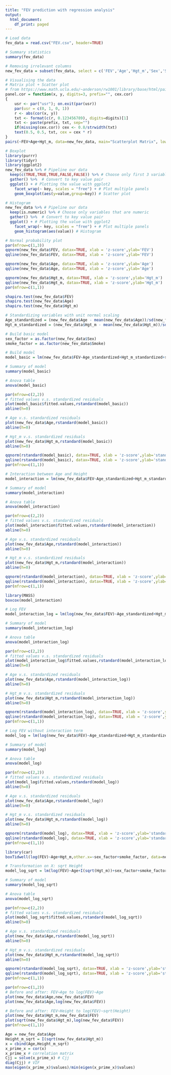 ---
title: "FEV prediction with regression analysis"
output:
  html_document:
    df_print: paged
---
```{r}
# Load data
fev_data = read.csv("FEV.csv", header=TRUE)
```

```{r}
# Summary statistics
summary(fev_data)
```

```{r}
# Removing irrelevant columns
new_fev_data = subset(fev_data, select = c('FEV','Age','Hgt_m','Sex','Smoke'))
```

```{r}
# Visualising the data
# Matrix plot + Scatter plot
# from https://www.math.ucla.edu/~anderson/rw1001/library/base/html/pairs.html
panel.cor = function(x, y, digits=3, prefix="", cex.cor)
{
    usr <- par("usr"); on.exit(par(usr))
    par(usr = c(0, 1, 0, 1))
    r <- abs(cor(x, y))
    txt <- format(c(r, 0.123456789), digits=digits)[1]
    txt <- paste(prefix, txt, sep="")
    if(missing(cex.cor)) cex <- 0.8/strwidth(txt)
    text(0.5, 0.5, txt, cex = cex * r) 
}
pairs(~FEV+Age+Hgt_m, data=new_fev_data, main="Scatterplot Matrix", lower.panel = panel.cor)

```

```{r}
# Boxplot
library(purrr)
library(tidyr)
library(ggplot2)
new_fev_data %>% # Pipeline our data
  keep(c(TRUE,TRUE,TRUE,FALSE,FALSE)) %>% # Choose only first 3 variables
  gather() %>%  # Convert to key value pair
  ggplot() + # Plotting the value with ggplot2
    facet_wrap(~ key, scales = "free") + # Plot multiple panels
    geom_boxplot(aes(y=value,group=key)) # Scatter plot
```

```{r}
# Histogram
new_fev_data %>% # Pipeline our data
  keep(is.numeric) %>% # Choose only variables that are numeric
  gather() %>%  # Convert to key value pair
  ggplot() + # Plotting the value with ggplot2
    facet_wrap(~ key, scales = "free") + # Plot multiple panels
    geom_histogram(aes(value)) # Histogram
```

```{r}
# Normal probability plot
par(mfrow=c(1,3))
qqnorm(new_fev_data$FEV, datax=TRUE, xlab = 'z-score',ylab='FEV')
qqline(new_fev_data$FEV, datax=TRUE, xlab = 'z-score',ylab='FEV')

qqnorm(new_fev_data$Age, datax=TRUE, xlab = 'z-score',ylab='Age')
qqline(new_fev_data$Age, datax=TRUE, xlab = 'z-score',ylab='Age')

qqnorm(new_fev_data$Hgt_m, datax=TRUE, xlab = 'z-score',ylab='Hgt_m')
qqline(new_fev_data$Hgt_m, datax=TRUE, xlab = 'z-score',ylab='Hgt_m')
par(mfrow=c(1,1))
```

```{r}
shapiro.test(new_fev_data$FEV)
shapiro.test(new_fev_data$Age)
shapiro.test(new_fev_data$Hgt_m)
```

```{r}
# Standardizing variables with unit normal scaling
Age_standardized = (new_fev_data$Age - mean(new_fev_data$Age))/sd(new_fev_data$Age)
Hgt_m_standardized = (new_fev_data$Hgt_m - mean(new_fev_data$Hgt_m))/sd(new_fev_data$Hgt_m)
```

```{r}
# Build basic model
sex_factor = as.factor(new_fev_data$Sex)
smoke_factor = as.factor(new_fev_data$Smoke)

# Build model
model_basic = lm(new_fev_data$FEV~Age_standardized+Hgt_m_standardized+sex_factor+smoke_factor)

# Summary of model
summary(model_basic)

# Anova table
anova(model_basic)

par(mfrow=c(2,2))
# fitted values v.s. standardized residuals
plot(model_basic$fitted.values,rstandard(model_basic))
abline(h=0)

# Age v.s. standardized residuals
plot(new_fev_data$Age,rstandard(model_basic))
abline(h=0)

# Hgt_m v.s. standardized residuals
plot(new_fev_data$Hgt_m,rstandard(model_basic))
abline(h=0)

qqnorm(rstandard(model_basic), datax=TRUE, xlab = 'z-score',ylab='standardized residuals')
qqline(rstandard(model_basic), datax=TRUE, xlab = 'z-score',ylab='standardized residuals')
par(mfrow=c(1,1))
```

```{r}
# Interaction between Age and Height
model_interaction = lm(new_fev_data$FEV~Age_standardized+Hgt_m_standardized+sex_factor+smoke_factor+Age_standardized*Hgt_m_standardized)

# Summary of model
summary(model_interaction)

# Anova table
anova(model_interaction)

par(mfrow=c(2,2))
# fitted values v.s. standardized residuals
plot(model_interaction$fitted.values,rstandard(model_interaction))
abline(h=0)

# Age v.s. standardized residuals
plot(new_fev_data$Age,rstandard(model_interaction))
abline(h=0)

# Hgt_m v.s. standardized residuals
plot(new_fev_data$Hgt_m,rstandard(model_interaction))
abline(h=0)

qqnorm(rstandard(model_interaction), datax=TRUE, xlab = 'z-score',ylab='standardized residuals')
qqline(rstandard(model_interaction), datax=TRUE, xlab = 'z-score',ylab='standardized residuals')
par(mfrow=c(1,1))
```

```{r}
library(MASS)
boxcox(model_interaction)
```

```{r}
# Log FEV
model_interaction_log = lm(log(new_fev_data$FEV)~Age_standardized+Hgt_m_standardized+sex_factor+smoke_factor+Age_standardized*Hgt_m_standardized)

# Summary of model
summary(model_interaction_log)

# Anova table
anova(model_interaction_log)

par(mfrow=c(2,2))
# fitted values v.s. standardized residuals
plot(model_interaction_log$fitted.values,rstandard(model_interaction_log))
abline(h=0)

# Age v.s. standardized residuals
plot(new_fev_data$Age,rstandard(model_interaction_log))
abline(h=0)

# Hgt_m v.s. standardized residuals
plot(new_fev_data$Hgt_m,rstandard(model_interaction_log))
abline(h=0)

qqnorm(rstandard(model_interaction_log), datax=TRUE, xlab = 'z-score',ylab='standardized residuals')
qqline(rstandard(model_interaction_log), datax=TRUE, xlab = 'z-score',ylab='standardized residuals')
par(mfrow=c(1,1))
```

```{r}
# Log FEV without interaction term
model_log = lm(log(new_fev_data$FEV)~Age_standardized+Hgt_m_standardized+sex_factor+smoke_factor)

# Summary of model
summary(model_log)

# Anova table
anova(model_log)

par(mfrow=c(2,2))
# fitted values v.s. standardized residuals
plot(model_log$fitted.values,rstandard(model_log))
abline(h=0)

# Age v.s. standardized residuals
plot(new_fev_data$Age,rstandard(model_log))
abline(h=0)

# Hgt_m v.s. standardized residuals
plot(new_fev_data$Hgt_m,rstandard(model_log))
abline(h=0)

qqnorm(rstandard(model_log), datax=TRUE, xlab = 'z-score',ylab='standardized residuals')
qqline(rstandard(model_log), datax=TRUE, xlab = 'z-score',ylab='standardized residuals')
par(mfrow=c(1,1))
```

```{r}
library(car)
boxTidwell(log(FEV)~Age+Hgt_m,other.x=~sex_factor+smoke_factor, data=new_fev_data)
```

```{r}
# Transformation on X: sqrt Height
model_log_sqrt = lm(log(FEV)~Age+I(sqrt(Hgt_m))+sex_factor+smoke_factor, data=new_fev_data)

# Summary of model
summary(model_log_sqrt)

# Anova table
anova(model_log_sqrt)

par(mfrow=c(2,2))
# fitted values v.s. standardized residuals
plot(model_log_sqrt$fitted.values,rstandard(model_log_sqrt))
abline(h=0)

# Age v.s. standardized residuals
plot(new_fev_data$Age,rstandard(model_log_sqrt))
abline(h=0)

# Hgt_m v.s. standardized residuals
plot(new_fev_data$Hgt_m,rstandard(model_log_sqrt))
abline(h=0)

qqnorm(rstandard(model_log_sqrt), datax=TRUE, xlab = 'z-score',ylab='standardized residuals')
qqline(rstandard(model_log_sqrt), datax=TRUE, xlab = 'z-score',ylab='standardized residuals')
par(mfrow=c(1,1))
```

```{r}
par(mfrow=c(1,2))
# Before and after: FEV~Age to log(FEV)~Age
plot(new_fev_data$Age,new_fev_data$FEV)
plot(new_fev_data$Age,log(new_fev_data$FEV))

# Before and after: FEV~Height to log(FEV)~sqrt(Height)
plot(new_fev_data$Hgt_m,new_fev_data$FEV)
plot(sqrt(new_fev_data$Hgt_m),log(new_fev_data$FEV))
par(mfrow=c(1,1))
```


```{r}
Age = new_fev_data$Age
Height_m_sqrt = I(sqrt(new_fev_data$Hgt_m))
x = cbind(Age,Height_m_sqrt)
x_prime_x = cor(x)
x_prime_x # correlation matrix
Cjj = solve(x_prime_x) # Cjj
diag(Cjj) # VIF 
max(eigen(x_prime_x)$values)/min(eigen(x_prime_x)$values)
```


